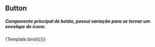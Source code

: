 
<Meta title="Components/Button" component={Button} />

## Button

##### Componente principal de botão, possui variação para se tornar um envelope de ícone.


<ArgsTable of={Button} />

<Canvas>
  <Story
    name="Button"
    variant="primary"
    args={{
      children: "Button",
    }}
  >
    {Template.bind({})}
  </Story>
</Canvas>
